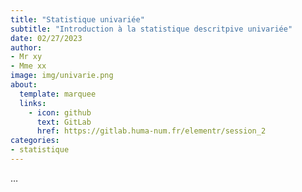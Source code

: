 ```yaml
---
title: "Statistique univariée"
subtitle: "Introduction à la statistique descritpive univariée"
date: 02/27/2023
author: 
- Mr xy
- Mme xx
image: img/univarie.png
about:
  template: marquee
  links:
    - icon: github
      text: GitLab
      href: https://gitlab.huma-num.fr/elementr/session_2
categories: 
- statistique
---
```


...

